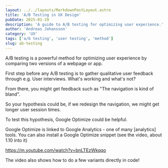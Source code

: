 ```yaml
---
layout: ../../layouts/MarkdownPostLayout.astro
title: 'A/B Testing in UX Design'
pubDate: 2025-01-19
description: 'A guide to A/B testing for optimizing user experience.'
author: 'Andreas Johansson'
category: 'UX'
tags: ['a/b testing', 'user testing', 'method']
slug: ab-testing
---
```


A/B testing is a powerful method for optimizing user experience by comparing two versions of a webpage or app.

First step before any A/B testing is to gather qualitative user feedback through e.g. User interviews. What's working and what's not?

From there, you might get feedback such as "The navigation is kind of bland".

So your hypothesis could be, if we redesign the navigation, we might get longer user session times.

To test this hypothesis, Google Optimize could be helpful.

Google Optimize is linked to Google Analytics - one of many [analytics] tools.
You can also install a Google Optimize snippet (see the video, about 1.10 into it)

https://m.youtube.com/watch?v=bnLTEzWkqqo

The video also shows how to do a few variants directly in code!
